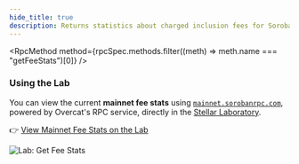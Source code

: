 ```yaml
---
hide_title: true
description: Returns statistics about charged inclusion fees for Soroban transactions and Stellar transactions
---
```



<RpcMethod
  method={rpcSpec.methods.filter((meth) => meth.name === "getFeeStats")[0]}
/>

### Using the Lab

You can view the current **mainnet fee stats** using [`mainnet.sorobanrpc.com`](https://sorobanrpc.com), powered by Overcat's RPC service, directly in the [Stellar Laboratory](https://laboratory.stellar.org/).

👉 [View Mainnet Fee Stats on the Lab](https://lab.stellar.org/endpoints/rpc/get-fee-stats?$=network$id=mainnet&label=Mainnet&horizonUrl=https:////horizon.stellar.org&rpcUrl=https:////mainnet.sorobanrpc.com&passphrase=Public%20Global%20Stellar%20Network%20/;%20September%202015;;)

![Lab: Get Fee Stats](/assets/api/rpc/getfeestats.png)
